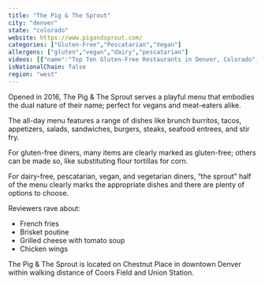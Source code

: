 ```yaml
---
title: "The Pig & The Sprout"
city: "denver"
state: "colorado"
website: https://www.pigandsprout.com/
categories: ["Gluten-Free","Pescatarian","Vegan"]
allergens: ["gluten","vegan","dairy","pescatarian"]
videos: [{"name":"Top Ten Gluten-Free Restaurants in Denver, Colorado","url":"https://www.youtube.com/watch?v=bNbhGexozas"}]
isNationalChain: false
region: "west"
---
```

Opened in 2016, The Pig & The Sprout serves a playful menu that embodies the dual nature of their name; perfect for vegans and meat-eaters alike.

The all-day menu features a range of dishes like brunch burritos, tacos, appetizers, salads, sandwiches, burgers, steaks, seafood entrees, and stir fry.

For gluten-free diners, many items are clearly marked as gluten-free; others can be made so, like substituting flour tortillas for corn.

For dairy-free, pescatarian, vegan, and vegetarian diners, “the sprout” half of the menu clearly marks the appropriate dishes and there are plenty of options to choose.

Reviewers rave about:
* French fries
* Brisket poutine
* Grilled cheese with tomato soup
* Chicken wings

The Pig & The Sprout is located on Chestnut Place in downtown Denver within walking distance of Coors Field and Union Station.
